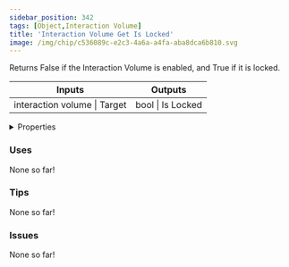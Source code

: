 ```yaml
---
sidebar_position: 342
tags: [Object,Interaction Volume]
title: 'Interaction Volume Get Is Locked'
image: /img/chip/c536089c-e2c3-4a6a-a4fa-aba8dca6b810.svg
---
```


Returns False if the Interaction Volume is enabled, and True if it is locked.



<IChip uuid="c536089c-e2c3-4a6a-a4fa-aba8dca6b810"/>

<table><thead><tr><th>Inputs</th><th>Outputs</th></tr></thead><tbody><tr><td>interaction volume | Target</td><td>bool | Is Locked</td></tr></tbody></table>

<details>
  <summary>Properties</summary>
  <div>
    <div>
    <table>
      <tbody>
        <tr>
          <td>Is beta required?</td>
          <td>No</td>
        </tr>
        <tr>
          <td>Is chip a trolling risk?</td>
          <td>No</td>
        </tr>
        <tr>
          <td>Is chip a role assignment risk?</td>
          <td>No</td>
        </tr>
        <tr>
          <td>Chip UUID</td>
          <td>c536089c-e2c3-4a6a-a4fa-aba8dca6b810</td>
        </tr>
        <tr>
          <td>Room availability</td>
          <td>Available everywhere</td>
        </tr>
      </tbody>
    </table>
    </div>
  </div>
</details>

### Uses

None so far!

### Tips

None so far!

### Issues

None so far!